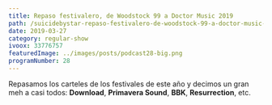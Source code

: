 ```yaml
---
title: Repaso festivalero, de Woodstock 99 a Doctor Music 2019
path: /suicidebystar-repaso-festivalero-de-woodstock-99-a-doctor-music-2019
date: 2019-03-27
category: regular-show
ivoox: 33776757
featuredImage: ../images/posts/podcast28-big.png
programNumber: 28
---
```


Repasamos los carteles de los festivales de este año y decimos un gran meh a casi todos: **Download**, **Primavera Sound**, **BBK**, **Resurrection**, etc.
